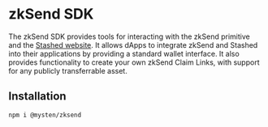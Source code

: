# zkSend SDK

The zkSend SDK provides tools for interacting with the zkSend primitive and the
[Stashed website](https://getstashed.com). It allows dApps to integrate zkSend and Stashed into
their applications by providing a standard wallet interface. It also provides functionality to
create your own zkSend Claim Links, with support for any publicly transferrable asset.

## Installation

```sh npm2yarn
npm i @mysten/zksend
```
